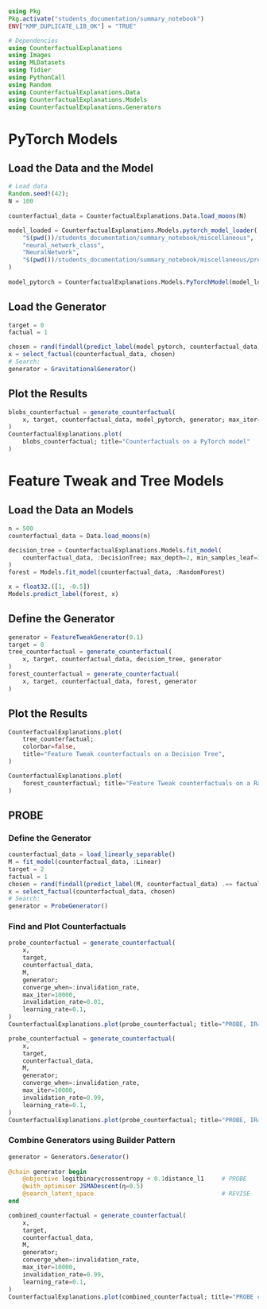 ```julia
using Pkg
Pkg.activate("students_documentation/summary_notebook")
ENV["KMP_DUPLICATE_LIB_OK"] = "TRUE"

# Dependencies
using CounterfactualExplanations
using Images
using MLDatasets
using Tidier
using PythonCall
using Random
using CounterfactualExplanations.Data
using CounterfactualExplanations.Models
using CounterfactualExplanations.Generators
```
 
# PyTorch Models
 
## Load the Data and the Model
 
```julia
# Load data
Random.seed!(42);
N = 100
 
counterfactual_data = CounterfactualExplanations.Data.load_moons(N)

model_loaded = CounterfactualExplanations.Models.pytorch_model_loader(
    "$(pwd())/students_documentation/summary_notebook/miscellaneous",
    "neural_network_class",
    "NeuralNetwork",
    "$(pwd())/students_documentation/summary_notebook/miscellaneous/pretrained_model.pt"
)
 
model_pytorch = CounterfactualExplanations.Models.PyTorchModel(model_loaded, :classification_multi)
```
 
## Load the Generator
 
```julia
target = 0
factual = 1

chosen = rand(findall(predict_label(model_pytorch, counterfactual_data) .== factual))
x = select_factual(counterfactual_data, chosen)
# Search:
generator = GravitationalGenerator()
```
 
## Plot the Results

```julia
blobs_counterfactual = generate_counterfactual(
    x, target, counterfactual_data, model_pytorch, generator; max_iter=10000
)
CounterfactualExplanations.plot(
    blobs_counterfactual; title="Counterfactuals on a PyTorch model"
)
```
 
# Feature Tweak and Tree Models
 
## Load the Data an Models
 
```julia
n = 500
counterfactual_data = Data.load_moons(n)

decision_tree = CounterfactualExplanations.Models.fit_model(
    counterfactual_data, :DecisionTree; max_depth=2, min_samples_leaf=3
)
forest = Models.fit_model(counterfactual_data, :RandomForest)
```
 
```julia
x = float32.([1, -0.5])
Models.predict_label(forest, x)
```
 
## Define the Generator
 
```julia
generator = FeatureTweakGenerator(0.1)
target = 0
tree_counterfactual = generate_counterfactual(
    x, target, counterfactual_data, decision_tree, generator
)
forest_counterfactual = generate_counterfactual(
    x, target, counterfactual_data, forest, generator
)
```
 
## Plot the Results
 
```julia
CounterfactualExplanations.plot(
    tree_counterfactual;
    colorbar=false,
    title="Feature Tweak counterfactuals on a Decision Tree",
)
```
 
```julia
CounterfactualExplanations.plot(
    forest_counterfactual; title="Feature Tweak counterfactuals on a Random Forest"
)
```

## PROBE
 
### Define the Generator
 
```julia
counterfactual_data = load_linearly_separable()
M = fit_model(counterfactual_data, :Linear)
target = 2
factual = 1
chosen = rand(findall(predict_label(M, counterfactual_data) .== factual))
x = select_factual(counterfactual_data, chosen)
# Search:
generator = ProbeGenerator()
```
 
### Find and Plot Counterfactuals
 
```julia
probe_counterfactual = generate_counterfactual(
    x,
    target,
    counterfactual_data,
    M,
    generator;
    converge_when=:invalidation_rate,
    max_iter=10000,
    invalidation_rate=0.01,
    learning_rate=0.1,
)
CounterfactualExplanations.plot(probe_counterfactual; title="PROBE, IR=0.01")
```
 
```julia
probe_counterfactual = generate_counterfactual(
    x,
    target,
    counterfactual_data,
    M,
    generator;
    converge_when=:invalidation_rate,
    max_iter=10000,
    invalidation_rate=0.99,
    learning_rate=0.1,
)
CounterfactualExplanations.plot(probe_counterfactual; title="PROBE, IR=0.99")
```
 
### Combine Generators using Builder Pattern
 
```julia
generator = Generators.Generator()
 
@chain generator begin
    @objective logitbinarycrossentropy + 0.1distance_l1     # PROBE
    @with_optimiser JSMADescent(η=0.5)
    @search_latent_space                                    # REVISE
end
```
 
```julia
combined_counterfactual = generate_counterfactual(
    x,
    target,
    counterfactual_data,
    M,
    generator;
    converge_when=:invalidation_rate,
    max_iter=10000,
    invalidation_rate=0.99,
    learning_rate=0.1,
)
CounterfactualExplanations.plot(combined_counterfactual; title="PROBE combined with REVISE")
```

